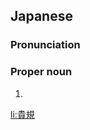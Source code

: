 ==Japanese==
{{ja-kanjitab|たか|のり}}

===Pronunciation===
{{ja-pron|たかのり}}

===Proper noun===
{{ja-pos|proper|たかのり}}

# {{given name|male|lang=ja|sort=たかのり}}

[[li:貴規]]